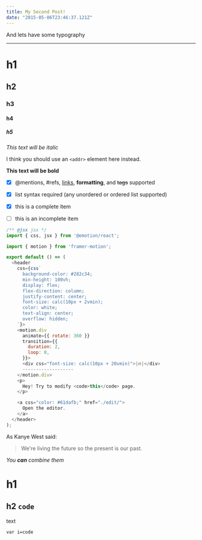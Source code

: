 ```yaml
---
title: My Second Post!
date: "2015-05-06T23:46:37.121Z"
---
```


And lets have some typography

<hr />

# h1 
## h2 
### h3
#### h4 
##### h5 


*This text will be italic*




I think you should use an `<addr>` element here instead.


**This text will be bold**


- [x] @mentions, #refs, [links](), **formatting**, and <del>tags</del> supported
- [x] list syntax required (any unordered or ordered list supported)
- [x] this is a complete item
- [ ] this is an incomplete item


```javascript live=true
/** @jsx jsx */
import { css, jsx } from '@emotion/react';

import { motion } from 'framer-motion';

export default () => (
  <header
    css={css`
      background-color: #282c34;
      min-height: 100vh;
      display: flex;
      flex-direction: column;
      justify-content: center;
      font-size: calc(10px + 2vmin);
      color: white;
      text-align: center;
      overflow: hidden;
    `}>
    <motion.div
      animate={{ rotate: 360 }}
      transition={{
        duration: 2,
        loop: 0,
      }}>
      <div css="font-size: calc(10px + 20vmin)">|🔥|</div>
      -------------------
    </motion.div>
    <p>
      Hey! Try to modify <code>this</code> page.
    </p>

    <a css="color: #61dafb;" href="./edit/">
      Open the editor.
    </a>
  </header>
);

```

As Kanye West said:

> We're living the future so
> the present is our past.

_You **can** combine them_


# h1 

## h2 ```code```

text


```var i=code```
 